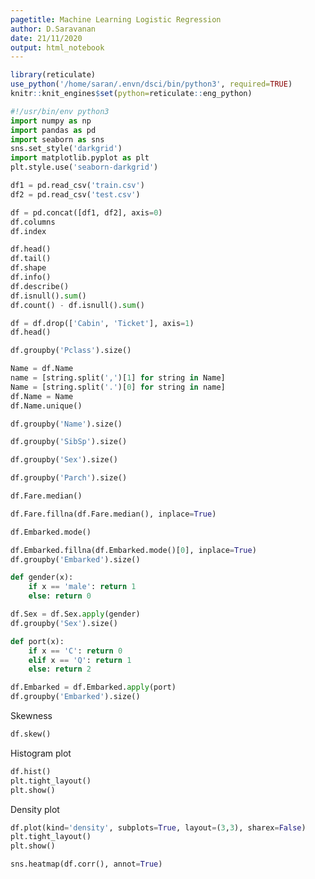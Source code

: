 ```yaml
---
pagetitle: Machine Learning Logistic Regression
author: D.Saravanan
date: 21/11/2020
output: html_notebook
---
```


```r
library(reticulate)
use_python('/home/saran/.envn/dsci/bin/python3', required=TRUE)
knitr::knit_engines$set(python=reticulate::eng_python)
```
```python
#!/usr/bin/env python3
import numpy as np
import pandas as pd
import seaborn as sns
sns.set_style('darkgrid')
import matplotlib.pyplot as plt
plt.style.use('seaborn-darkgrid')
```
```python
df1 = pd.read_csv('train.csv')
df2 = pd.read_csv('test.csv')
```
```python
df = pd.concat([df1, df2], axis=0)
df.columns
df.index
```
```python
df.head()
df.tail()
df.shape
df.info()
df.describe()
df.isnull().sum()
df.count() - df.isnull().sum()
```
```python
df = df.drop(['Cabin', 'Ticket'], axis=1)
df.head()
```
```python
df.groupby('Pclass').size()
```
```python
Name = df.Name
name = [string.split(',')[1] for string in Name]
Name = [string.split('.')[0] for string in name]
df.Name = Name
df.Name.unique()
```
```python
df.groupby('Name').size()
```
```python
df.groupby('SibSp').size()
```
```python
df.groupby('Sex').size()
```
```python
df.groupby('Parch').size()
```
```python
df.Fare.median()
```
```python
df.Fare.fillna(df.Fare.median(), inplace=True)
```
```python
df.Embarked.mode()
```
```python
df.Embarked.fillna(df.Embarked.mode()[0], inplace=True)
df.groupby('Embarked').size()
```
```python
def gender(x):
    if x == 'male': return 1
    else: return 0

df.Sex = df.Sex.apply(gender)
df.groupby('Sex').size()
```
```python
def port(x):
    if x == 'C': return 0
    elif x == 'Q': return 1
    else: return 2

df.Embarked = df.Embarked.apply(port)
df.groupby('Embarked').size()
```
Skewness
```python
df.skew()
```
Histogram plot
```python
df.hist()
plt.tight_layout()
plt.show()
```
Density plot
```python
df.plot(kind='density', subplots=True, layout=(3,3), sharex=False)
plt.tight_layout()
plt.show()
```

```python
sns.heatmap(df.corr(), annot=True)
```



































